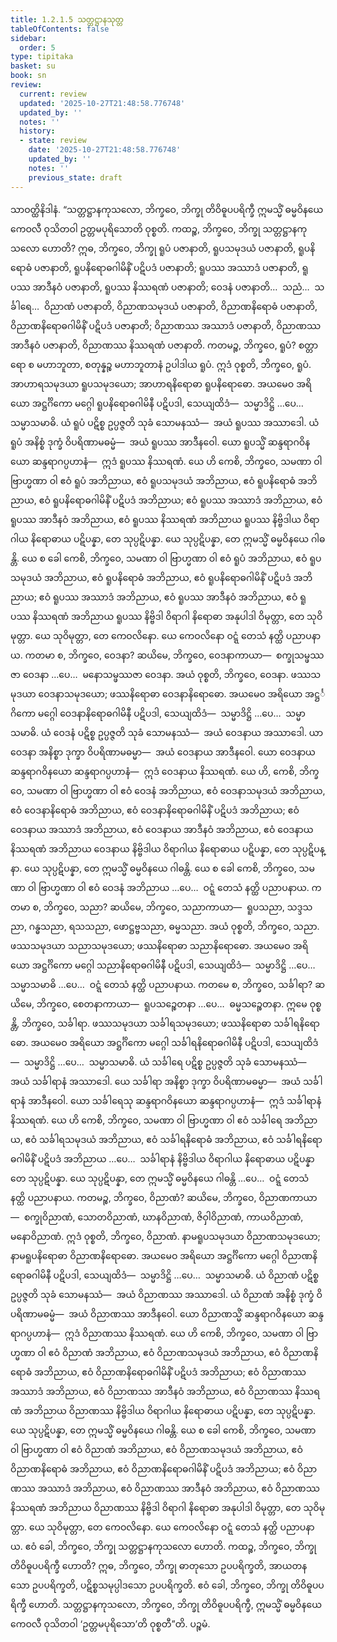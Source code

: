 ```yaml
---
title: 1.2.1.5 သတ္တဋ္ဌာနသုတ္တ
tableOfContents: false
sidebar:
  order: 5
type: tipitaka
basket: su
book: sn
review:
  current: review
  updated: '2025-10-27T21:48:58.776748'
  updated_by: ''
  notes: ''
  history:
  - state: review
    date: '2025-10-27T21:48:58.776748'
    updated_by: ''
    notes: ''
    previous_state: draft
---
```



<ReviewStatus review={frontmatter.review} showDetails={true} />

<HypothesisAnnotation frontmatter={frontmatter} />

<DynamicBreadcrumb />

<Division number="57" book="sn" e="ch" v="18" p="288">

<Paragraph number="272" book="sn">
သာဝတ္ထိနိဒါနံ. “သတ္တဋ္ဌာနကုသလော, ဘိက္ခဝေ, ဘိက္ခု တိဝိဓူပပရိက္ခီ ဣမသ္မိံ ဓမ္မဝိနယေ ကေဝလီ ဝုသိတဝါ ဥတ္တမပုရိသောတိ ဝုစ္စတိ. ကထဉ္စ, ဘိက္ခဝေ, ဘိက္ခု သတ္တဋ္ဌာနကုသလော ဟောတိ? ဣဓ, ဘိက္ခဝေ, ဘိက္ခု ရူပံ ပဇာနာတိ, ရူပသမုဒယံ ပဇာနာတိ, ရူပနိရောဓံ ပဇာနာတိ, ရူပနိရောဓဂါမိနိံ ပဋိပဒံ ပဇာနာတိ; ရူပဿ အဿာဒံ ပဇာနာတိ, ရူပဿ အာဒီနဝံ ပဇာနာတိ, ရူပဿ နိဿရဏံ ပဇာနာတိ; ဝေဒနံ ပဇာနာတိ…  သညံ…  သင်္ခါရေ…  ဝိညာဏံ ပဇာနာတိ, ဝိညာဏသမုဒယံ ပဇာနာတိ, ဝိညာဏနိရောဓံ ပဇာနာတိ, ဝိညာဏနိရောဓဂါမိနိံ ပဋိပဒံ ပဇာနာတိ; ဝိညာဏဿ အဿာဒံ ပဇာနာတိ, ဝိညာဏဿ အာဒီနဝံ ပဇာနာတိ, ဝိညာဏဿ နိဿရဏံ ပဇာနာတိ.
</Paragraph>

<Paragraph number="273" book="sn">
ကတမဉ္စ, ဘိက္ခဝေ, ရူပံ? စတ္တာရော စ မဟာဘူတာ, စတုန္နဉ္စ မဟာဘူတာနံ ဥပါဒါယ ရူပံ. ဣဒံ ဝုစ္စတိ, ဘိက္ခဝေ, ရူပံ. အာဟာရသမုဒယာ ရူပသမုဒယော; အာဟာရနိရောဓာ ရူပနိရောဓော. အယမေဝ အရိယော အဋ္ဌင်္ဂိကော မဂ္ဂေါ ရူပနိရောဓဂါမိနီ ပဋိပဒါ, သေယျထိဒံ—  သမ္မာဒိဋ္ဌိ …ပေ…  သမ္မာသမာဓိ.
</Paragraph>

<Paragraph number="274" book="sn">
ယံ ရူပံ ပဋိစ္စ ဥပ္ပဇ္ဇတိ သုခံ သောမနဿံ—  အယံ ရူပဿ အဿာဒေါ. ယံ ရူပံ အနိစ္စံ ဒုက္ခံ ဝိပရိဏာမဓမ္မံ—  အယံ ရူပဿ အာဒီနဝေါ. ယော ရူပသ္မိံ ဆန္ဒရာဂဝိနယော ဆန္ဒရာဂပ္ပဟာနံ—  ဣဒံ ရူပဿ နိဿရဏံ.
</Paragraph>

<Paragraph number="275" book="sn">
ယေ ဟိ ကေစိ, ဘိက္ခဝေ, သမဏာ ဝါ ဗြာဟ္မဏာ ဝါ ဧဝံ ရူပံ အဘိညာယ, ဧဝံ ရူပသမုဒယံ အဘိညာယ, ဧဝံ ရူပနိရောဓံ အဘိညာယ, ဧဝံ ရူပနိရောဓဂါမိနိံ ပဋိပဒံ အဘိညာယ; ဧဝံ ရူပဿ အဿာဒံ အဘိညာယ, ဧဝံ ရူပဿ အာဒီနဝံ အဘိညာယ, ဧဝံ ရူပဿ နိဿရဏံ အဘိညာယ ရူပဿ နိဗ္ဗိဒါယ ဝိရာဂါယ နိရောဓာယ ပဋိပန္နာ, တေ သုပ္ပဋိပန္နာ. ယေ သုပ္ပဋိပန္နာ, တေ ဣမသ္မိံ ဓမ္မဝိနယေ ဂါဓန္တိ.
</Paragraph>

<Paragraph number="276" book="sn">
ယေ စ ခေါ ကေစိ, ဘိက္ခဝေ, သမဏာ ဝါ ဗြာဟ္မဏာ ဝါ ဧဝံ ရူပံ အဘိညာယ, ဧဝံ ရူပသမုဒယံ အဘိညာယ, ဧဝံ ရူပနိရောဓံ အဘိညာယ, ဧဝံ ရူပနိရောဓဂါမိနိံ ပဋိပဒံ အဘိညာယ; ဧဝံ ရူပဿ အဿာဒံ အဘိညာယ, ဧဝံ ရူပဿ အာဒီနဝံ အဘိညာယ, ဧဝံ ရူပဿ နိဿရဏံ အဘိညာယ ရူပဿ နိဗ္ဗိဒါ ဝိရာဂါ နိရောဓာ အနုပါဒါ ဝိမုတ္တာ, တေ သုဝိမုတ္တာ. ယေ သုဝိမုတ္တာ, တေ ကေဝလိနော. ယေ ကေဝလိနော ဝဋ္ဋံ တေသံ နတ္ထိ ပညာပနာယ.
</Paragraph>

<Paragraph number="277" book="sn">
ကတမာ စ, ဘိက္ခဝေ, ဝေဒနာ? ဆယိမေ, ဘိက္ခဝေ, ဝေဒနာကာယာ—  စက္ခုသမ္ဖဿဇာ ဝေဒနာ …ပေ…  မနောသမ္ဖဿဇာ ဝေဒနာ. အယံ ဝုစ္စတိ, ဘိက္ခဝေ, ဝေဒနာ. ဖဿသမုဒယာ ဝေဒနာသမုဒယော; ဖဿနိရောဓာ ဝေဒနာနိရောဓော. အယမေဝ အရိယော အဋ္ဌင်္ဂိကော မဂ္ဂေါ ဝေဒနာနိရောဓဂါမိနီ ပဋိပဒါ, သေယျထိဒံ—  သမ္မာဒိဋ္ဌိ …ပေ…  သမ္မာသမာဓိ.
</Paragraph>

<Paragraph number="278" book="sn">
ယံ ဝေဒနံ ပဋိစ္စ ဥပ္ပဇ္ဇတိ သုခံ သောမနဿံ—  အယံ ဝေဒနာယ အဿာဒေါ. ယာ ဝေဒနာ အနိစ္စာ ဒုက္ခာ ဝိပရိဏာမဓမ္မာ—  အယံ ဝေဒနာယ အာဒီနဝေါ. ယော ဝေဒနာယ ဆန္ဒရာဂဝိနယော ဆန္ဒရာဂပ္ပဟာနံ—  ဣဒံ ဝေဒနာယ နိဿရဏံ.
</Paragraph>

<Paragraph number="279" book="sn">
ယေ ဟိ, ကေစိ, ဘိက္ခဝေ, သမဏာ ဝါ ဗြာဟ္မဏာ ဝါ ဧဝံ ဝေဒနံ အဘိညာယ, ဧဝံ ဝေဒနာသမုဒယံ အဘိညာယ, ဧဝံ ဝေဒနာနိရောဓံ အဘိညာယ, ဧဝံ ဝေဒနာနိရောဓဂါမိနိံ ပဋိပဒံ အဘိညာယ; ဧဝံ ဝေဒနာယ အဿာဒံ အဘိညာယ, ဧဝံ ဝေဒနာယ အာဒီနဝံ အဘိညာယ, ဧဝံ ဝေဒနာယ နိဿရဏံ အဘိညာယ ဝေဒနာယ နိဗ္ဗိဒါယ ဝိရာဂါယ နိရောဓာယ ပဋိပန္နာ, တေ သုပ္ပဋိပန္နာ. ယေ သုပ္ပဋိပန္နာ, တေ ဣမသ္မိံ ဓမ္မဝိနယေ ဂါဓန္တိ.
</Paragraph>

<Paragraph number="280" book="sn">
ယေ စ ခေါ ကေစိ, ဘိက္ခဝေ, သမဏာ ဝါ ဗြာဟ္မဏာ ဝါ ဧဝံ ဝေဒနံ အဘိညာယ …ပေ…  ဝဋ္ဋံ တေသံ နတ္ထိ ပညာပနာယ.
</Paragraph>

<Paragraph number="281" book="sn">
ကတမာ စ, ဘိက္ခဝေ, သညာ? ဆယိမေ, ဘိက္ခဝေ, သညာကာယာ—  ရူပသညာ, သဒ္ဒသညာ, ဂန္ဓသညာ, ရသသညာ, ဖောဋ္ဌဗ္ဗသညာ, ဓမ္မသညာ. အယံ ဝုစ္စတိ, ဘိက္ခဝေ, သညာ. ဖဿသမုဒယာ သညာသမုဒယော; ဖဿနိရောဓာ သညာနိရောဓော. အယမေဝ အရိယော အဋ္ဌင်္ဂိကော မဂ္ဂေါ သညာနိရောဓဂါမိနီ ပဋိပဒါ, သေယျထိဒံ—  သမ္မာဒိဋ္ဌိ …ပေ…  သမ္မာသမာဓိ …ပေ…  ဝဋ္ဋံ တေသံ နတ္ထိ ပညာပနာယ.
</Paragraph>

<Paragraph number="282" book="sn">
ကတမေ စ, ဘိက္ခဝေ, သင်္ခါရာ? ဆယိမေ, ဘိက္ခဝေ, စေတနာကာယာ—  ရူပသဉ္စေတနာ …ပေ…  ဓမ္မသဉ္စေတနာ. ဣမေ ဝုစ္စန္တိ, ဘိက္ခဝေ, သင်္ခါရာ. ဖဿသမုဒယာ သင်္ခါရသမုဒယော; ဖဿနိရောဓာ သင်္ခါရနိရောဓော. အယမေဝ အရိယော အဋ္ဌင်္ဂိကော မဂ္ဂေါ သင်္ခါရနိရောဓဂါမိနီ ပဋိပဒါ, သေယျထိဒံ—  သမ္မာဒိဋ္ဌိ …ပေ…  သမ္မာသမာဓိ.
</Paragraph>

<Paragraph number="283" book="sn">
ယံ သင်္ခါရေ ပဋိစ္စ ဥပ္ပဇ္ဇတိ သုခံ သောမနဿံ—  အယံ သင်္ခါရာနံ အဿာဒေါ. ယေ သင်္ခါရာ အနိစ္စာ ဒုက္ခာ ဝိပရိဏာမဓမ္မာ—  အယံ သင်္ခါရာနံ အာဒီနဝေါ. ယော သင်္ခါရေသု ဆန္ဒရာဂဝိနယော ဆန္ဒရာဂပ္ပဟာနံ—  ဣဒံ သင်္ခါရာနံ နိဿရဏံ.
</Paragraph>

<Paragraph number="284" book="sn">
ယေ ဟိ ကေစိ, ဘိက္ခဝေ, သမဏာ ဝါ ဗြာဟ္မဏာ ဝါ ဧဝံ သင်္ခါရေ အဘိညာယ, ဧဝံ သင်္ခါရသမုဒယံ အဘိညာယ, ဧဝံ သင်္ခါရနိရောဓံ အဘိညာယ, ဧဝံ သင်္ခါရနိရောဓဂါမိနိံ ပဋိပဒံ အဘိညာယ …ပေ…  သင်္ခါရာနံ နိဗ္ဗိဒါယ ဝိရာဂါယ နိရောဓာယ ပဋိပန္နာ တေ သုပ္ပဋိပန္နာ. ယေ သုပ္ပဋိပန္နာ, တေ ဣမသ္မိံ ဓမ္မဝိနယေ ဂါဓန္တိ …ပေ…  ဝဋ္ဋံ တေသံ နတ္ထိ ပညာပနာယ.
</Paragraph>

<Paragraph number="285" book="sn">
ကတမဉ္စ, ဘိက္ခဝေ, ဝိညာဏံ? ဆယိမေ, ဘိက္ခဝေ, ဝိညာဏကာယာ—  စက္ခုဝိညာဏံ, သောတဝိညာဏံ, ဃာနဝိညာဏံ, ဇိဝှါဝိညာဏံ, ကာယဝိညာဏံ, မနောဝိညာဏံ. ဣဒံ ဝုစ္စတိ, ဘိက္ခဝေ, ဝိညာဏံ. နာမရူပသမုဒယာ ဝိညာဏသမုဒယော; နာမရူပနိရောဓာ ဝိညာဏနိရောဓော. အယမေဝ အရိယော အဋ္ဌင်္ဂိကော မဂ္ဂေါ ဝိညာဏနိရောဓဂါမိနီ ပဋိပဒါ, သေယျထိဒံ—  သမ္မာဒိဋ္ဌိ …ပေ…  သမ္မာသမာဓိ.
</Paragraph>

<Paragraph number="286" book="sn">
ယံ ဝိညာဏံ ပဋိစ္စ ဥပ္ပဇ္ဇတိ သုခံ သောမနဿံ—  အယံ ဝိညာဏဿ အဿာဒေါ. ယံ ဝိညာဏံ အနိစ္စံ ဒုက္ခံ ဝိပရိဏာမဓမ္မံ—  အယံ ဝိညာဏဿ အာဒီနဝေါ. ယော ဝိညာဏသ္မိံ ဆန္ဒရာဂဝိနယော ဆန္ဒရာဂပ္ပဟာနံ—  ဣဒံ ဝိညာဏဿ နိဿရဏံ.
</Paragraph>

<Paragraph number="287" book="sn">
ယေ ဟိ ကေစိ, ဘိက္ခဝေ, သမဏာ ဝါ ဗြာဟ္မဏာ ဝါ ဧဝံ ဝိညာဏံ အဘိညာယ, ဧဝံ ဝိညာဏသမုဒယံ အဘိညာယ, ဧဝံ ဝိညာဏနိရောဓံ အဘိညာယ, ဧဝံ ဝိညာဏနိရောဓဂါမိနိံ ပဋိပဒံ အဘိညာယ; ဧဝံ ဝိညာဏဿ အဿာဒံ အဘိညာယ, ဧဝံ ဝိညာဏဿ အာဒီနဝံ အဘိညာယ, ဧဝံ ဝိညာဏဿ နိဿရဏံ အဘိညာယ ဝိညာဏဿ နိဗ္ဗိဒါယ ဝိရာဂါယ နိရောဓာယ ပဋိပန္နာ, တေ သုပ္ပဋိပန္နာ. ယေ သုပ္ပဋိပန္နာ, တေ ဣမသ္မိံ ဓမ္မဝိနယေ ဂါဓန္တိ.
</Paragraph>

<Paragraph number="288" book="sn">
ယေ စ ခေါ ကေစိ, ဘိက္ခဝေ, သမဏာ ဝါ ဗြာဟ္မဏာ ဝါ ဧဝံ ဝိညာဏံ အဘိညာယ, ဧဝံ ဝိညာဏသမုဒယံ အဘိညာယ, ဧဝံ ဝိညာဏနိရောဓံ အဘိညာယ, ဧဝံ ဝိညာဏနိရောဓဂါမိနိံ ပဋိပဒံ အဘိညာယ; ဧဝံ ဝိညာဏဿ အဿာဒံ အဘိညာယ, ဧဝံ ဝိညာဏဿ အာဒီနဝံ အဘိညာယ, ဧဝံ ဝိညာဏဿ နိဿရဏံ အဘိညာယ ဝိညာဏဿ နိဗ္ဗိဒါ ဝိရာဂါ နိရောဓာ အနုပါဒါ ဝိမုတ္တာ, တေ သုဝိမုတ္တာ. ယေ သုဝိမုတ္တာ, တေ ကေဝလိနော. ယေ ကေဝလိနော ဝဋ္ဋံ တေသံ နတ္ထိ ပညာပနာယ. ဧဝံ ခေါ, ဘိက္ခဝေ, ဘိက္ခု သတ္တဋ္ဌာနကုသလော ဟောတိ.
</Paragraph>

<Paragraph number="289" book="sn">
ကထဉ္စ, ဘိက္ခဝေ, ဘိက္ခု တိဝိဓူပပရိက္ခီ ဟောတိ? ဣဓ, ဘိက္ခဝေ, ဘိက္ခု ဓာတုသော ဥပပရိက္ခတိ, အာယတနသော ဥပပရိက္ခတိ, ပဋိစ္စသမုပ္ပါဒသော ဥပပရိက္ခတိ. ဧဝံ ခေါ, ဘိက္ခဝေ, ဘိက္ခု တိဝိဓူပပရိက္ခီ ဟောတိ. သတ္တဋ္ဌာနကုသလော, ဘိက္ခဝေ, ဘိက္ခု တိဝိဓူပပရိက္ခီ, ဣမသ္မိံ ဓမ္မဝိနယေ ကေဝလီ ဝုသိတဝါ ‘ဥတ္တမပုရိသော’တိ ဝုစ္စတီ”တိ.

</Paragraph>
</Division>

<Paragraph number="290" type="center" book="sn">
ပဉ္စမံ.
</Paragraph>